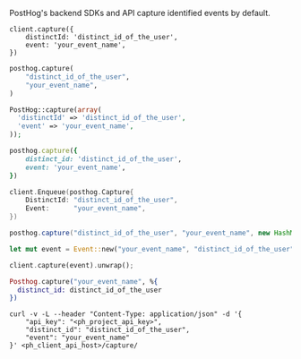 PostHog's backend SDKs and API capture identified events by default.

<MultiLanguage>

```node
client.capture({
    distinctId: 'distinct_id_of_the_user',
    event: 'your_event_name',
})
```

```python
posthog.capture(
    "distinct_id_of_the_user", 
    "your_event_name", 
)
```

```php
PostHog::capture(array(
  'distinctId' => 'distinct_id_of_the_user',
  'event' => 'your_event_name',
));
```

```ruby
posthog.capture({
    distinct_id: 'distinct_id_of_the_user',
    event: 'your_event_name',
})
```

```go
client.Enqueue(posthog.Capture{
    DistinctId: "distinct_id_of_the_user",
    Event:      "your_event_name",
})
```

```java
posthog.capture("distinct_id_of_the_user", "your_event_name", new HashMap<String, Object>() {});
```

```rust
let mut event = Event::new("your_event_name", "distinct_id_of_the_user");

client.capture(event).unwrap();
```

```elixir
Posthog.capture("your_event_name", %{
  distinct_id: distinct_id_of_the_user
})
```

```API
curl -v -L --header "Content-Type: application/json" -d '{
    "api_key": "<ph_project_api_key>",
    "distinct_id": "distinct_id_of_the_user",
    "event": "your_event_name"
}' <ph_client_api_host>/capture/
```

</MultiLanguage>


